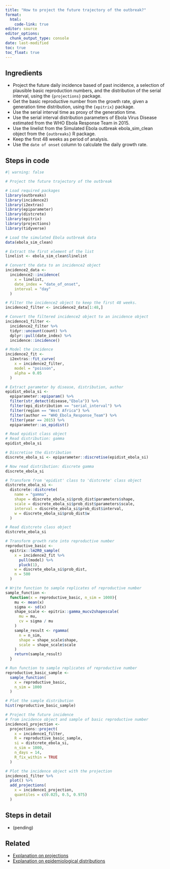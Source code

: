 ```yaml
---
title: "How to project the future trajectory of the outbreak?"
format: 
  html:
    code-link: true
editor: source
editor_options: 
  chunk_output_type: console
date: last-modified
toc: true
toc_float: true
---
```


## Ingredients

- Project the future daily incidence based of past incidence, a selection of plausible basic reproduction numbers, and the distribution of the serial interval, using the `{projections}` package.
- Get the basic reproductive number from the growth rate, given a generation time distribution, using the `{epitrix}` package.
- Use the serial interval time as proxy of the generation time.
- Use the serial interval distribution parameters of Ebola Virus Disease estimated from the WHO Ebola Response Team in 2015.
- Use the linelist from the Simulated Ebola outbreak ebola_sim_clean object from the `{outbreaks}` R package.
- Keep the first 48 weeks as period of analysis.
- Use the `date of onset` column to calculate the daily growth rate. 

## Steps in code

```r
#| warning: false

# Project the future trajectory of the outbreak

# Load required packages
library(outbreaks)
library(incidence2)
library(i2extras)
library(epiparameter)
library(distcrete)
library(epitrix)
library(projections)
library(tidyverse)

# Load the simulated Ebola outbreak data
data(ebola_sim_clean)

# Extract the first element of the list
linelist <- ebola_sim_clean$linelist

# Convert the data to an incidence2 object
incidence2_data <- 
  incidence2::incidence(
    x = linelist, 
    date_index = "date_of_onset",
    interval = "day"
  )

# Filter the incidence2 object to keep the first 48 weeks. 
incidence2_filter <- incidence2_data[1:48,]

# Convert the filtered incidence2 object to an incidence object
incidence1_filter <- 
  incidence2_filter %>% 
  tidyr::uncount(count) %>% 
  dplyr::pull(date_index) %>% 
  incidence::incidence()

# Model the incidence
incidence2_fit <- 
  i2extras::fit_curve(
    x = incidence2_filter,
    model = "poisson",
    alpha = 0.05
  )

# Extract parameter by disease, distribution, author
epidist_ebola_si <- 
  epiparameter::epiparam() %>% 
  filter(str_detect(disease,"Ebola")) %>% 
  filter(epi_distribution == "serial_interval") %>% 
  filter(region == "West Africa") %>% 
  filter(author == "WHO_Ebola_Response_Team") %>% 
  filter(year == 2015) %>% 
  epiparameter::as_epidist()

# Read epidist class object
# Read distribution: gamma
epidist_ebola_si

# Discretise the distribution
discrete_ebola_si <- epiparameter::discretise(epidist_ebola_si)

# Now read distribution: discrete gamma
discrete_ebola_si

# Transform from 'epidist' class to 'distcrete' class object
distcrete_ebola_si <- 
  distcrete::distcrete(
    name = "gamma",
    shape = discrete_ebola_si$prob_dist$parameters$shape,
    scale = discrete_ebola_si$prob_dist$parameters$scale,
    interval = discrete_ebola_si$prob_dist$interval,
    w = discrete_ebola_si$prob_dist$w
  )

# Read distcrete class object
distcrete_ebola_si

# Transform growth rate into reproductive number
reproductive_basic <- 
  epitrix::lm2R0_sample(
    x = incidence2_fit %>% 
      pull(model) %>% 
      pluck(1),
    w = discrete_ebola_si$prob_dist,
    n = 500
  )

# Write function to sample replicates of reproductive number
sample_function <- 
  function(x = reproductive_basic, n_sim = 1000){
    mu <- mean(x)
    sigma <- sd(x)
    shape_scale <- epitrix::gamma_mucv2shapescale(
      mu = mu, 
      cv = sigma / mu
    )
    sample_result <- rgamma(
      n = n_sim, 
      shape = shape_scale$shape, 
      scale = shape_scale$scale
    )
    return(sample_result)
  }

# Run function to sample replicates of reproductive number
reproductive_basic_sample <- 
  sample_function(
    x = reproductive_basic,
    n_sim = 1000
  )

# Plot the sample distribution
hist(reproductive_basic_sample)

# Project the future incidence 
# from incidence object and sample of basic reproductive number
incidence1_projection <- 
  projections::project(
    x = incidence1_filter, 
    R = reproductive_basic_sample,
    si = distcrete_ebola_si, 
    n_sim = 1000, 
    n_days = 14, 
    R_fix_within = TRUE
  )

# Plot the incidence object with the projection
incidence1_filter %>% 
  plot() %>% 
  add_projections(
    x = incidence1_projection,
    quantiles = c(0.025, 0.5, 0.975)
  )
```

## Steps in detail

- (pending)

## Related

- [Explanation on projections](https://www.reconlearn.org/post/projections.html)
- [Explanation on epidemiological distributions](https://www.reconlearn.org/slides/outbreak-statistics/outbreak-statistics.html#14)
